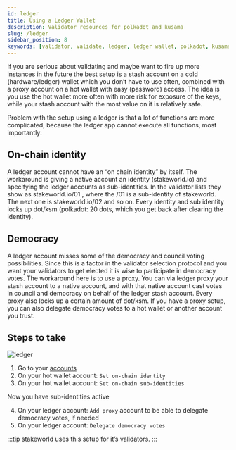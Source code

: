 ```yaml
---
id: ledger
title: Using a Ledger Wallet
description: Validator resources for polkadot and kusama
slug: /ledger
sidebar_position: 8
keywords: [validator, validate, ledger, ledger wallet, polkadot, kusama]
---
```


If you are serious about validating and maybe want to fire up more instances in the future the best setup is a stash account on a cold (hardware/ledger) wallet which you don’t have to use often, combined with a proxy account on a hot wallet with easy (password) access. The idea is you use the hot wallet more often with more risk for exposure of the keys, while your stash account with the most value on it is relatively safe.

Problem with the setup using a ledger is that a lot of functions are more complicated, because the ledger app cannot execute all functions, most importantly:

## On-chain identity

A ledger account cannot have an “on chain identity” by itself. The workaround is giving a native account an identity (stakeworld.io) and specifying the ledger accounts as sub-identities. In the validator lists they show as stakeworld.io/01 , where the /01 is a sub-identity of stakeworld. The next one is stakeworld.io/02 and so on. Every identity and sub identity locks up dot/ksm (polkadot: 20 dots, which you get back after clearing the identity).


## Democracy

A ledger account misses some of the democracy and council voting possibilities. Since this is a factor in the validator selection protocol and you want your validators to get elected it is wise to participate in democracy votes. The workaround here is to use a proxy. You can via ledger proxy your stash account to a native account, and with that native account cast votes in council and democracy on behalf of the ledger stash account. Every proxy also locks up a certain amount of dot/ksm.
If you have a proxy setup, you can also delegate democracy votes to a hot wallet or another account you trust.

## Steps to take
![ledger](/img/ledger.png)

1. Go to your [accounts](https://polkadot.js.org/apps/?rpc=wss%3A%2F%2Fkusama-rpc.polkadot.io#/accounts)
2. On your hot wallet account: `Set on-chain identity`
3. On your hot wallet account: `Set on-chain sub-identities`

Now you have sub-identities active

4. On your ledger account: `Add proxy` account to be able to delegate democracy votes, if needed
5. On your ledger account: `Delegate democracy votes`

:::tip
stakeworld uses this setup for it’s validators.
:::

